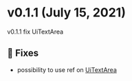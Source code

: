 
<Meta title="Releases/v0.x.x/v0.1.x/v0.1.1" />

<style> {`
  code {
    background-color: transparent!important;
  }
`}</style>

# v0.1.1 (July 15, 2021)
v0.1.1 fix UiTextArea

## 🐛 Fixes
- possibility to use ref on [UiTextArea](/docs/atoms-textarea--with-placeholder)
